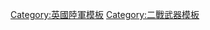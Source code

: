 {{Military navigation
|style=wide
|name = 二戰英聯邦火炮
|title = {{Flagicon|UK}}[[英聯邦]]在[[二戰]]期間使用過的[[火炮]]
|state = {{{state|autocollapse}}}
|listclass = hlist

|group1 =[[戰車炮]]和</br>[[反戰車炮]]
|list1  =
*[[博斯反坦克步槍]]
*[[QF 2磅炮]]
*[[QF 3磅炮]] （僅安裝在坦克上）
*[[QF 6磅炮]]
*[[QF 75毫米火炮]] （僅安裝在坦克上）
*[[QF 17磅炮]]
*[[QF 17磅炮|77毫米 HV]] （僅安裝在坦克上）
*[[QF 3英寸榴彈炮]]
*[[QF 95毫米榴彈炮]] （僅安裝在坦克上）
*[[QF 32磅砲]]

|group2 = [[野砲]]和</br>[[榴彈炮]]
|list2  =
*{{link-en|QF 18磅炮|Ordnance QF 18 pounder}}
*{{link-en|QF 4.5英寸榴彈炮|QF 4.5-inch howitzer}}
*[[QF 25磅榴彈炮]]
*{{link-en|QF 25磅短管炮|Ordnance QF 25-pounder Short}}

|group3 = 中/重型[[榴彈炮]]和</br>中/重型火炮
|list3  =
*[[BL 60磅炮]]
*[[BL 4.5英寸中型野炮]]
*[[BL 5.5英寸中型火炮]]
*[[BL 6英寸26英担榴弹炮]]
*[[BL 6英寸火炮Mk.XIX]]
*[[M59加農炮]]
*[[BL 7.2英寸榴彈炮]]
*[[BL 8英寸榴彈炮]]
*[[BL 9.2英寸榴彈炮]]
*[[M1式240毫米榴弹炮]]

|group4 = [[山炮]]
|list4  =
*{{link-en|QF 3.7英寸山炮|QF 3.7-inch mountain howitzer}}
*[[M116榴彈炮]]

|group5 = [[防空炮]]
|list5  =
*[[厄利孔20毫米機炮]]
*[[COW 37毫米火炮]]
*[[QF1磅砰砰炮]]
*[[QF2磅砰砰炮]]
*[[Z Battery]]
*[[歐瑞康20毫米加農炮|歐瑞康20毫米加農炮]]
*[[20 mm Polsten]]
*[[波佛斯40公釐高射砲]]
*[[QF3英寸20英擔| QF3英寸]]
*[[QF3.7英寸高炮| QF3.7英寸]]
*[[QF4.5英寸艦炮]]
*[[QF5.25英寸艦炮]]

|group6 =[[岸防炮]]
|list6=
*[[QF 6磅10英擔火炮]]
*[[QF 12磅12英擔艦炮]] 
*[[BL 6英寸Mk.VII艦炮]]
*[[BL 9.2英寸火砲]]

|group7=[[軌道炮]]
|list7=
*[[BL 9.2英寸軌道炮]]
*[[BL 12英寸軌道炮]]
*[[BL 18英寸軌道炮]]
}}<noinclude>
{{collapsible option}}
[[Category:英國陸軍模板]]
[[Category:二戰武器模板]]
</noinclude>